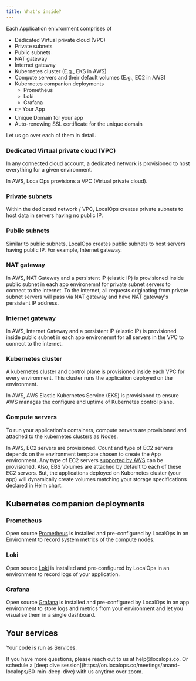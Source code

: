 ```yaml
---
title: What's inside?
---
```


Each Application enivronment comprises of

- Dedicated Virtual private cloud (VPC)
- Private subnets
- Public subnets
- NAT gateway
- Internet gateway
- Kubernetes cluster (E.g., EKS in AWS)
- Compute servers and their default volumes (E.g., EC2 in AWS)
- Kubernetes companion deployments
  - Prometheus
  - Loki
  - Grafana
- 👉 Your App
- Unique Domain for your app
- Auto-renewing SSL certificate for the unique domain

Let us go over each of them in detail.

### Dedicated Virtual private cloud (VPC)

In any connected cloud account, a dedicated network is provisioned to host everything for a given environment.

In AWS, LocalOps provisions a VPC (Virtual private cloud).

### Private subnets

Within the dedicated network / VPC, LocalOps creates private subnets to host data in servers having no public IP.

### Public subnets

Similar to public subnets, LocalOps creates public subnets to host servers having public IP. For example, Internet
gateway.

### NAT gateway

In AWS, NAT Gateway and a persistent IP (elastic IP) is provisioned inside public subnet in each app environemnt for
private subnet servers to connect to the internet. To the internet, all requests originating from private subnet servers
will pass via NAT gateway and have NAT gateway's persistent IP address.

### Internet gateway

In AWS, Internet Gateway and a persistent IP (elastic IP) is provisioned inside public subnet in each app environemnt
for all servers in the VPC to connect to the internet.

### Kubernetes cluster

A kubernetes cluster and control plane is provisioned inside each VPC for every environment. This cluster runs the
application deployed on the environment.

In AWS, AWS Elastic Kubernetes Service (EKS) is provisioned to ensure AWS managas the configure and uptime of Kubernetes
control plane.

### Compute servers

To run your application's containers, compute servers are provisioned and attached to the kubernetes clusters as Nodes.

In AWS, EC2 servers are provisioned. Count and type of EC2 servers depends on the environment template chosen to create
the App environment. Any type of EC2 servers [supported by AWS](https://aws.amazon.com/ec2/instance-types/) can be
provisioned. Also, EBS Volumes are attached by default to each of these EC2 servers. But, the applications deployed on
Kubernetes cluster (your app) will dynamically create volumes matching your storage specifications declared in Helm
chart.

## Kubernetes companion deployments

### Prometheus

Open source [Prometheus](https://prometheus.io/) is installed and pre-configured by LocalOps in an Environment to
record system metrics of the compute nodes.

### Loki

Open source [Loki](https://grafana.com/oss/loki/) is installed and pre-configured by LocalOps in an environment to
record logs of your application.

### Grafana

Open source [Grafana](https://grafana.com/oss/grafana/) is installed and pre-configured by LocalOps in an app
environment to store logs and metrics from your environment and let you visualise them in a single dashboard.

## Your services

Your code is run as Services.  


<Info>
  If you have more questions, please reach out to us at help@localops.co. Or schedule a [deep dive
  session](https://on.localops.co/meetings/anand-localops/60-min-deep-dive) with us anytime over zoom.
</Info>
